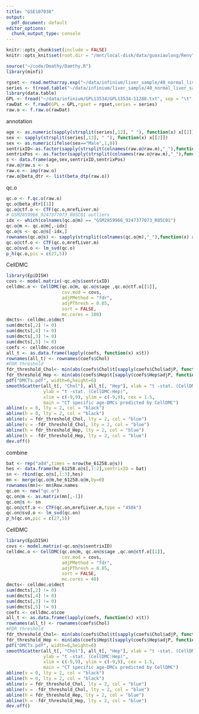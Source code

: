 ```yaml
---
title: "GSE107038"
output:
  pdf_document: default
editor_options: 
  chunk_output_type: console
---
```


```r
knitr::opts_chunk$set(include = FALSE)
knitr::opts_knit$set(root.dir = "/mnt/local-disk/data/guoxiaolong/Renv")
```

```r
source("~/code/Dmathy/Damthy.R")
library(minfi)
```

```r
rgset <- read.metharray.exp("~/data/infinium/liver_sample/40_normal_liver_samples/idat")
series <- t(read.table("~/data/infinium/liver_sample/40_normal_liver_samples/series.txt",header = T))[-1,]
library(data.table)
GPL <- fread("~/data/infinium/GPL13534/GPL13534-11288.txt", sep = "\t", header = T)
rawDat <- f.rawD(GPL = GPL,rgset = rgset,series = series)
raw.o <- f.raw.o(rawDat)


```

annotation

```r

age <- as.numeric(sapply(strsplit(series[,12], " "), function(x) x[[2]]))
sex <- sapply(strsplit(series[,13], " "), function(x) x[[2]])
sex <- as.numeric(ifelse(sex=="Male",1,0))
sentrixID<-as.factor(sapply(strsplit(colnames(raw.o@raw.m),"_"),function(x) x[[2]]))
sentrixPos <- as.factor(sapply(strsplit(colnames(raw.o@raw.m),"_"),function(x) x[[3]]))
s <- data.frame(age,sex,sentrixID,sentrixPos)
raw.o@raw.s <- s
raw.o <- imp(raw.o)
raw.o@beta_dtr <- list(beta_dtp(raw.o))
```

qc.o

```r
qc.o <- f.qc.o(raw.o)
qc.o@beta_dtr[[1]]
qc.o@ctf.o <- CTF(qc.o,mrefLiver.m)
# GSM2859966_9247377073_R05C01 outliers
idx <- which(colnames(qc.o@m) == "GSM2859966_9247377073_R05C01")
qc.o@m <- qc.o@m[,-idx]
qc.o@s <- qc.o@s[-idx,]
rownames(qc.o@s) <- sapply(strsplit(colnames(qc.o@m),"_"),function(x) x[[1]])
qc.o@ctf.o <- CTF(qc.o,mrefLiver.m)
qc.o@svd.o <- lm_svd(qc.o)
p_h(qc.o,pic = c(27,5))
```

CellDMC

```r
library(EpiDISH)
covs <- model.matrix(~qc.o@s$sentrixID)
celldmc.o <- CellDMC(qc.o@m, qc.o@s$age ,qc.o@ctf.o[[1]], 
                     cov.mod = covs, 
                     adjPMethod = "fdr",
                     adjPThresh = 0.05, 
                     sort = FALSE,
                     mc.cores = 100)
dmcts<- celldmc.o$dmct
sum(dmcts[,2] != 0) 
sum(dmcts[,4] != 0) 
sum(dmcts[,3] != 0) 
sum(dmcts[,5] != 0) 
coefs <- celldmc.o$coe
all_t <- as.data.frame(lapply(coefs, function(x) x$t))
rownames(all_t) <- rownames(coefs$Chol)
#FDR threshold
fdr_threshold_Chol<- min(abs(coefs$Chol$t[sapply(coefs$Chol$adjP, function(x) {x<=0.1})]))# 0.05, 0.1
fdr_threshold_Hep <- min(abs(coefs$Hep$t[sapply(coefs$Hep$adjP, function(x) {x<=0.1})]))
pdf("DMCTs.pdf", width=6,height=6)
smoothScatter(all_t[, "Chol"], all_t[, "Hep"], xlab = "t -stat. (CellDMC:Chol)", 
              ylab = "t -stat. (CellDMC:Hep)", 
              xlim = c(-9,9), ylim = c(-9,9), cex = 1.5, 
              main = "CT specific age-DMCs predicted by CellDMC")
abline(v = 0, lty = 2, col = "black")
abline(h = 0, lty = 2, col = "black")
abline(v = fdr_threshold_Chol, lty = 2, col = "blue")
abline(v = -fdr_threshold_Chol, lty = 2, col = "blue")
abline(h = fdr_threshold_Hep, lty = 2, col = "blue")
abline(h = -fdr_threshold_Hep, lty = 2, col = "blue")
dev.off()
```

combine

```r
bat <- rep("add",times = nrow(he_61258.o@s))
hes <- data.frame(he_61258.o@s[,1:2],sentrixID = bat)
sn <- rbind(qc.o@s[,1:3],hes)
mn <- merge(qc.o@m,he_61258.o@m,by=0)
rownames(mn)<- mn$Row.names
qc.on <- new("qc.o")
qc.on@m <- as.matrix(mn[,-1])
qc.on@s <- sn
qc.on@ctf.o <- CTF(qc.on,mrefLiver.m,type = "450k")
qc.on@svd.o <- lm_svd(qc.on)
p_h(qc.on,pic = c(27,5))


```

CellDMC

```r
library(EpiDISH)
covs <- model.matrix(~qc.on@s$sentrixID)
celldmc.o <- CellDMC(qc.on@m, qc.on@s$age ,qc.on@ctf.o[[1]], 
                     cov.mod = covs, 
                     adjPMethod = "fdr",
                     adjPThresh = 0.05,
                     sort = FALSE,
                     mc.cores = 40)
dmcts<- celldmc.o$dmct
sum(dmcts[,2] != 0) 
sum(dmcts[,4] != 0) 
sum(dmcts[,3] != 0) 
sum(dmcts[,5] != 0) 
coefs <- celldmc.o$coe
all_t <- as.data.frame(lapply(coefs, function(x) x$t))
rownames(all_t) <- rownames(coefs$Chol)
#FDR threshold
fdr_threshold_Chol<- min(abs(coefs$Chol$t[sapply(coefs$Chol$adjP, function(x) {x<=0.1})]))
fdr_threshold_Hep <- min(abs(coefs$Hep$t[sapply(coefs$Hep$adjP, function(x) {x<=0.1})]))
pdf("DMCTs.pdf", width=6,height=6)
smoothScatter(all_t[, "Chol"], all_t[, "Hep"], xlab = "t -stat. (CellDMC:Chol)", 
              ylab = "t -stat. (CellDMC:Hep)", 
              xlim = c(-9,9), ylim = c(-9,9), cex = 1.5, 
              main = "CT specific age-DMCs predicted by CellDMC")
abline(v = 0, lty = 2, col = "black")
abline(h = 0, lty = 2, col = "black")
abline(v = fdr_threshold_Chol, lty = 2, col = "blue")
abline(v = -fdr_threshold_Chol, lty = 2, col = "blue")
abline(h = fdr_threshold_Hep, lty = 2, col = "blue")
abline(h = -fdr_threshold_Hep, lty = 2, col = "blue")
dev.off()
```
